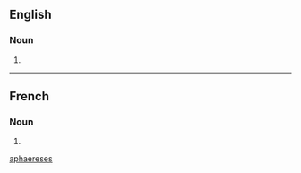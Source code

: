 {{also|aphaereses}}
==English==

===Noun===
{{head|en|noun form}}

# {{en-irregular plural of|ending=es|aphæresis}}

----

==French==

===Noun===
{{head|fr|noun form|g=f}}

# {{plural of|fr|aphærese}}

[[Category:French terms spelled with Æ|aphaereses]]